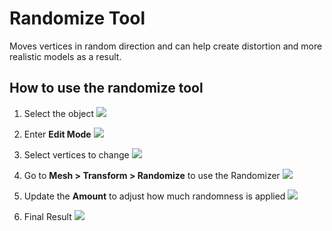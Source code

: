 # Randomize Tool

Moves vertices in random direction and can help create distortion and more realistic models as a result.

## How to use the randomize tool
1. Select the object
![](./assets/select-object.png)

2. Enter **Edit Mode**
![](./assets/enter-edit-mode.png)

3. Select vertices to change
![](./assets/select-affected-vertices.png)

4. Go to **Mesh > Transform > Randomize** to use the Randomizer
![](./assets/select-randomize.png)

5. Update the **Amount** to adjust how much randomness is applied
![](./assets/update-desired-randomness.png)

6. Final Result
![](./assets/randomize-being-used.gif)